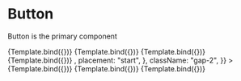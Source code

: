 
<Meta title="Components/Button" component={Button} />


# Button

Button is the primary component

<Canvas>
  <Story
    name="Primary"
    args={{
      children: "Primary",
      size: "lg",
      colorScheme: "primary",
    }}
  >
    {Template.bind({})}
  </Story>
  <Story
    name="Secondary"
    args={{
      children: "Secondary",
      size: "lg",
      colorScheme: "secondary",
    }}
  >
    {Template.bind({})}
  </Story>
  <Story
    name="Warning"
    args={{
      children: "Warning",
      size: "lg",
      colorScheme: "warning",
    }}
  >
    {Template.bind({})}
  </Story>
  <Story
    name="Error"
    args={{
      children: "Error",
      size: "lg",
      colorScheme: "error",
    }}
  >
    {Template.bind({})}
  </Story>
  <Story
    name="With Icon"
    args={{
      children: "With icon",
      size: "lg",
      colorScheme: "primary",
      icon: {
        element: <IconPlus size={18} className="inline" />,
        placement: "start",
      },
      className: "gap-2",
    }}
  >
    {Template.bind({})}
  </Story>
  <Story
    name="Disabled"
    args={{
      children: "Disabled",
      size: "lg",
      colorScheme: "primary",
      "aria-disabled": true,
    }}
  >
    {Template.bind({})}
  </Story>
  <Story
    name="Rounded"
    args={{
      children: "Rounded",
      size: "lg",
      colorScheme: "primary",
      isRounded: true,
    }}
  >
    {Template.bind({})}
  </Story>
</Canvas>
